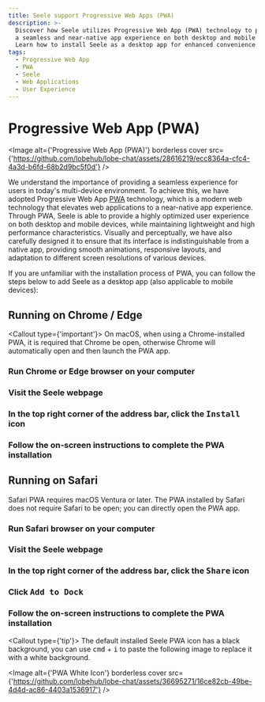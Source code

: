 ```yaml
---
title: Seele support Progressive Web Apps (PWA)
description: >-
  Discover how Seele utilizes Progressive Web App (PWA) technology to provide
  a seamless and near-native app experience on both desktop and mobile devices.
  Learn how to install Seele as a desktop app for enhanced convenience.
tags:
  - Progressive Web App
  - PWA
  - Seele
  - Web Applications
  - User Experience
---
```


# Progressive Web App (PWA)

<Image
  alt={'Progressive Web App (PWA)'}
  borderless
  cover
  src={'https://github.com/lobehub/lobe-chat/assets/28616219/ecc8364a-cfc4-4a3d-b6fd-68b2d9bc5f0d'}
/>

We understand the importance of providing a seamless experience for users in today's multi-device environment. To achieve this, we have adopted Progressive Web App [PWA](https://support.google.com/chrome/answer/9658361) technology, which is a modern web technology that elevates web applications to a near-native app experience. Through PWA, Seele is able to provide a highly optimized user experience on both desktop and mobile devices, while maintaining lightweight and high performance characteristics. Visually and perceptually, we have also carefully designed it to ensure that its interface is indistinguishable from a native app, providing smooth animations, responsive layouts, and adaptation to different screen resolutions of various devices.

If you are unfamiliar with the installation process of PWA, you can follow the steps below to add Seele as a desktop app (also applicable to mobile devices):

## Running on Chrome / Edge

<Callout type={'important'}>
  On macOS, when using a Chrome-installed PWA, it is required that Chrome be open, otherwise Chrome
  will automatically open and then launch the PWA app.
</Callout>

<Steps>

### Run Chrome or Edge browser on your computer

### Visit the Seele webpage

### In the top right corner of the address bar, click the <kbd>Install</kbd> icon

### Follow the on-screen instructions to complete the PWA installation

</Steps>

## Running on Safari

Safari PWA requires macOS Ventura or later. The PWA installed by Safari does not require Safari to be open; you can directly open the PWA app.

<Steps>

### Run Safari browser on your computer

### Visit the Seele webpage

### In the top right corner of the address bar, click the <kbd>Share</kbd> icon

### Click <kbd>Add to Dock</kbd>

### Follow the on-screen instructions to complete the PWA installation

</Steps>

<Callout type={'tip'}>
  The default installed Seele PWA icon has a black background, you can use <kbd>cmd</kbd> +  <kbd>i</kbd> to paste the following image to replace it with a white background.
</Callout>

<Image
  alt={'PWA White Icon'}
  borderless
  cover
  src={'https://github.com/lobehub/lobe-chat/assets/36695271/16ce82cb-49be-4d4d-ac86-4403a1536917'}
/>
